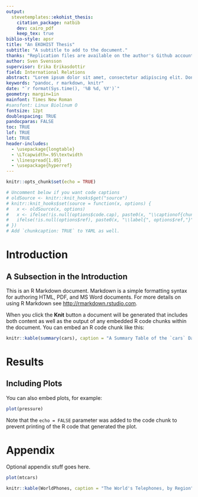 ```yaml
---
output: 
  stevetemplates::ekohist_thesis:
    citation_package: natbib
    dev: cairo_pdf
    keep_tex: true
biblio-style: apsr
title: "An EKOHIST Thesis"
subtitle: "A subtitle to add to the document."
thanks: "Replication files are available on the author's Github account (http://github.com/sven-svensson). **Current version**: `r format(Sys.time(), '%B %d, %Y')`; **Corresponding author**: steven.miller@ekohist.su.se."
author: Sven Svensson
supervisor: Erika Erikasdottir
field: International Relations
abstract: "Lorem ipsum dolor sit amet, consectetur adipiscing elit. Donec sit amet libero justo. Pellentesque eget nibh ex. Aliquam tincidunt egestas lectus id ullamcorper. Proin tellus orci, posuere sed cursus at, bibendum ac odio. Nam consequat non ante eget aliquam. Nulla facilisis tincidunt elit. Nunc hendrerit pellentesque quam, eu imperdiet ipsum porttitor ut. Interdum et malesuada fames ac ante ipsum primis in faucibus. Suspendisse potenti. Duis vitae nibh mauris. Duis nec sem sit amet ante dictum mattis. Suspendisse diam velit, maximus eget commodo at, faucibus et nisi. Ut a pellentesque eros, sit amet suscipit eros. Nunc tincidunt quis risus suscipit vestibulum. Quisque eu fringilla massa."
keywords: "pandoc, r markdown, knitr"
date: "`r format(Sys.time(), '%B %d, %Y')`"
geometry: margin=1in
mainfont: Times New Roman
#sansfont: Linux Biolinum O
fontsize: 12pt
doublespacing: TRUE
pandocparas: FALSE
toc: TRUE
lof: TRUE
lot: TRUE
header-includes:
  - \usepackage{longtable}
  - \LTcapwidth=.95\textwidth
  - \linespread{1.05}
  - \usepackage{hyperref}
---
```


```r
knitr::opts_chunk$set(echo = TRUE)

# Uncomment below if you want code captions
# oldSource <- knitr::knit_hooks$get("source")
# knitr::knit_hooks$set(source = function(x, options) {
#   x <- oldSource(x, options)
#   x <- ifelse(!is.null(options$code.cap), paste0(x, "\\captionof{chunk}{", options$code.cap,"}"), x)
#   ifelse(!is.null(options$ref), paste0(x, "\\label{", options$ref,"}"), x)
# })
# Add `chunkcaption: TRUE` to YAML as well.
```


\newpage

# Introduction

\kant[1]

## A Subsection in the Introduction

\kant[2]

This is an R Markdown document. Markdown is a simple formatting syntax for authoring HTML, PDF, and MS Word documents. For more details on using R Markdown see <http://rmarkdown.rstudio.com>. 


When you click the **Knit** button a document will be generated that includes both content as well as the output of any embedded R code chunks within the document. You can embed an R code chunk like this:

```r
knitr::kable(summary(cars), caption = "A Summary Table of the `cars` Data Set")
```

# Results

\kant[24]

## Including Plots

You can also embed plots, for example:

```r
plot(pressure)
```

Note that the `echo = FALSE` parameter was added to the code chunk to prevent printing of the R code that generated the plot.


# Appendix {-}

\beginappendix

Optional appendix stuff goes here.


\kant[25]

```r
plot(mtcars)
```


\kant[3-4]

```r
knitr::kable(WorldPhones, caption = "The World's Telephones, by Region")
```
